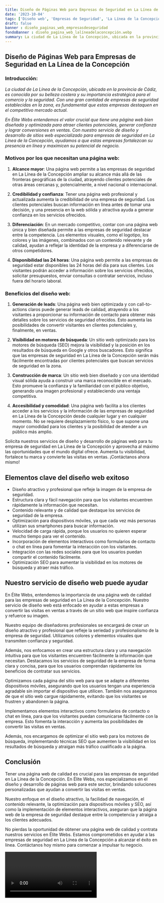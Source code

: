 ```yaml
---
title: Diseño de Páginas Web para Empresas de Seguridad en La Línea de la Concepción
date: '2023-10-04'
tags: ['Diseño web', 'Empresas de Seguridad', 'La Línea de la Concepción']
draft: false
banner : diseño_paginas_web_empresasdeseguridad
fondoBanner : diseño_pagina_web_lalíneadelaconcepción.webp
summary: La ciudad de La Línea de la Concepción, ubicada en la provincia de Cádiz, es conocida por su belleza costera y su importancia estratégica para el comercio y la seguridad. Con una gran cantidad de empresas de seguridad establecidas en la zona, es fundamental que estas empresas destaquen en el competitivo mercado actual.
---
```


## Diseño de Páginas Web para Empresas de Seguridad en La Línea de la Concepción

### Introducción:

*La ciudad de La Línea de la Concepción, ubicada en la provincia de Cádiz, es conocida por su belleza costera y su importancia estratégica para el comercio y la seguridad. Con una gran cantidad de empresas de seguridad establecidas en la zona, es fundamental que estas empresas destaquen en el competitivo mercado actual.*

*En Élite Webs entendemos el valor crucial que tiene una página web bien diseñada y optimizada para atraer clientes potenciales, generar confianza y lograr conversiones en ventas. Con nuestro servicio de diseño y desarrollo de sitios web especializado para empresas de seguridad en La Línea de la Concepción, ayudamos a que estas empresas fortalezcan su presencia en línea y maximicen su potencial de negocio.*

### Motivos por los que necesitan una página web:

1. **Alcance mayor**: Una página web permite a las empresas de seguridad en La Línea de la Concepción ampliar su alcance más allá de las fronteras geográficas de la ciudad, atrayendo clientes potenciales de otras áreas cercanas y, potencialmente, a nivel nacional o internacional.

2. **Credibilidad y confianza**: Tener una página web profesional y actualizada aumenta la credibilidad de una empresa de seguridad. Los clientes potenciales buscan información en línea antes de tomar una decisión, y una presencia en la web sólida y atractiva ayuda a generar confianza en los servicios ofrecidos.

3. **Diferenciación**: En un mercado competitivo, contar con una página web única y bien diseñada permite a las empresas de seguridad destacar entre la competencia. Los elementos visuales, como el logotipo, los colores y las imágenes, combinados con un contenido relevante y de calidad, ayudan a reflejar la identidad de la empresa y a diferenciarse de otros competidores.

4. **Disponibilidad las 24 horas**: Una página web permite a las empresas de seguridad estar disponibles las 24 horas del día para sus clientes. Los visitantes podrán acceder a información sobre los servicios ofrecidos, solicitar presupuestos, enviar consultas o contratar servicios, incluso fuera del horario laboral.

### Beneficios del diseño web:

1. **Generación de leads**: Una página web bien optimizada y con call-to-actions claros puede generar leads de calidad, atrayendo a los visitantes a proporcionar su información de contacto para obtener más detalles sobre los servicios de seguridad ofrecidos. Esto aumenta las posibilidades de convertir visitantes en clientes potenciales y, finalmente, en ventas.

2. **Visibilidad en motores de búsqueda**: Un sitio web optimizado para los motores de búsqueda (SEO) mejora la visibilidad y la posición en los resultados de búsqueda en Google y otros buscadores. Esto significa que las empresas de seguridad en La Línea de la Concepción serán más fácilmente encontradas por clientes potenciales que buscan servicios de seguridad en la zona.

3. **Construcción de marca**: Un sitio web bien diseñado y con una identidad visual sólida ayuda a construir una marca reconocible en el mercado. Esto promueve la confianza y la familiaridad con el público objetivo, generando una imagen profesional y estableciendo una ventaja competitiva.

4. **Accesibilidad y comodidad**: Una página web facilita a los clientes acceder a los servicios y la información de las empresas de seguridad en La Línea de la Concepción desde cualquier lugar y en cualquier momento. No se requiere desplazamiento físico, lo que supone una mayor comodidad para los clientes y la posibilidad de atender a un público más amplio.

Solicita nuestros servicios de diseño y desarrollo de páginas web para tu empresa de seguridad en La Línea de la Concepción y aprovecha al máximo las oportunidades que el mundo digital ofrece. Aumenta tu visibilidad, fortalece tu marca y convierte las visitas en ventas. ¡Contáctanos ahora mismo!

<GifSeo />

<Cta />

## Elementos clave del diseño web exitoso

- Diseño atractivo y profesional que refleje la imagen de la empresa de seguridad.
- Estructura clara y fácil navegación para que los visitantes encuentren rápidamente la información que necesitan.
- Contenido relevante y de calidad que destaque los servicios de seguridad de la empresa.
- Optimización para dispositivos móviles, ya que cada vez más personas utilizan sus smartphones para buscar información.
- Velocidad de carga rápida, porque los usuarios no quieren esperar mucho tiempo para ver el contenido.
- Incorporación de elementos interactivos como formularios de contacto o chat en línea para fomentar la interacción con los visitantes.
- Integración con las redes sociales para que los usuarios puedan compartir el contenido fácilmente.
- Optimización SEO para aumentar la visibilidad en los motores de búsqueda y atraer más tráfico.

## Nuestro servicio de diseño web puede ayudar

En Élite Webs, entendemos la importancia de una página web de calidad para las empresas de seguridad en La Línea de la Concepción. Nuestro servicio de diseño web está enfocado en ayudar a estas empresas a convertir las visitas en ventas a través de un sitio web que inspire confianza y refuerce su imagen.

Nuestro equipo de diseñadores profesionales se encargará de crear un diseño atractivo y profesional que refleje la seriedad y profesionalismo de la empresa de seguridad. Utilizamos colores y elementos visuales que transmiten confianza y seguridad.

Además, nos enfocamos en crear una estructura clara y una navegación intuitiva para que los visitantes encuentren fácilmente la información que necesitan. Destacamos los servicios de seguridad de la empresa de forma clara y concisa, para que los usuarios comprendan rápidamente los beneficios de contratar sus servicios.

Optimizamos cada página del sitio web para que se adapte a diferentes dispositivos móviles, asegurando que los usuarios tengan una experiencia agradable sin importar el dispositivo que utilicen. También nos aseguramos de que el sitio web cargue rápidamente, evitando que los visitantes se frustren y abandonen la página.

Implementamos elementos interactivos como formularios de contacto o chat en línea, para que los visitantes puedan comunicarse fácilmente con la empresa. Esto fomenta la interacción y aumenta las posibilidades de convertir las visitas en ventas.

Además, nos encargamos de optimizar el sitio web para los motores de búsqueda, implementando técnicas SEO que aumenten la visibilidad en los resultados de búsqueda y atraigan más tráfico cualificado a la página.

## Conclusión

Tener una página web de calidad es crucial para las empresas de seguridad en La Línea de la Concepción. En Élite Webs, nos especializamos en el diseño y desarrollo de páginas web para este sector, brindando soluciones personalizadas que ayudan a convertir las visitas en ventas.

Nuestro enfoque en el diseño atractivo, la facilidad de navegación, el contenido relevante, la optimización para dispositivos móviles y SEO, así como la implementación de elementos interactivos, aseguran que la página web de la empresa de seguridad destaque entre la competencia y atraiga a los clientes adecuados.

No pierdas la oportunidad de obtener una página web de calidad y contrata nuestros servicios en Élite Webs. Estamos comprometidos en ayudar a las empresas de seguridad en La Línea de la Concepción a alcanzar el éxito en línea. Contáctanos hoy mismo para comenzar a impulsar tu negocio.

<Video />

<CtaBot job='Empresas de Seguridad' city='La Línea de la Concepción'/>

<Gmaps query='La Línea de la Concepción+españa+maps' />